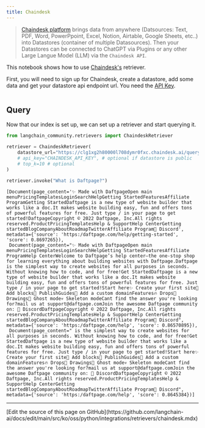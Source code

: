 ```yaml
---
title: Chaindesk
---
```


>[Chaindesk platform](https://docs.chaindesk.ai/introduction) brings data from anywhere (Datsources: Text, PDF, Word, PowerPpoint, Excel, Notion, Airtable, Google Sheets, etc..) into Datastores (container of multiple Datasources).
Then your Datastores can be connected to ChatGPT via Plugins or any other Large Langue Model (LLM) via the `Chaindesk API`.

This notebook shows how to use [Chaindesk's](https://www.chaindesk.ai/) retriever.

First, you will need to sign up for Chaindesk, create a datastore, add some data and get your datastore api endpoint url. You need the [API Key](https://docs.chaindesk.ai/api-reference/authentication).

```python
```

## Query

Now that our index is set up, we can set up a retriever and start querying it.

```python
from langchain_community.retrievers import ChaindeskRetriever
```

```python
retriever = ChaindeskRetriever(
    datastore_url="https://clg1xg2h80000l708dymr0fxc.chaindesk.ai/query",
    # api_key="CHAINDESK_API_KEY", # optional if datastore is public
    # top_k=10 # optional
)
```

```python
retriever.invoke("What is Daftpage?")
```

```output
[Document(page_content='✨ Made with DaftpageOpen main menuPricingTemplatesLoginSearchHelpGetting StartedFeaturesAffiliate ProgramGetting StartedDaftpage is a new type of website builder that works like a doc.It makes website building easy, fun and offers tons of powerful features for free. Just type / in your page to get started!DaftpageCopyright © 2022 Daftpage, Inc.All rights reserved.ProductPricingTemplatesHelp & SupportHelp CenterGetting startedBlogCompanyAboutRoadmapTwitterAffiliate Program👾 Discord', metadata={'source': 'https:/daftpage.com/help/getting-started', 'score': 0.8697265}),
 Document(page_content="✨ Made with DaftpageOpen main menuPricingTemplatesLoginSearchHelpGetting StartedFeaturesAffiliate ProgramHelp CenterWelcome to Daftpage’s help center—the one-stop shop for learning everything about building websites with Daftpage.Daftpage is the simplest way to create websites for all purposes in seconds. Without knowing how to code, and for free!Get StartedDaftpage is a new type of website builder that works like a doc.It makes website building easy, fun and offers tons of powerful features for free. Just type / in your page to get started!Start here✨ Create your first site🧱 Add blocks🚀 PublishGuides🔖 Add a custom domainFeatures🔥 Drops🎨 Drawings👻 Ghost mode💀 Skeleton modeCant find the answer you're looking for?mail us at support@daftpage.comJoin the awesome Daftpage community on: 👾 DiscordDaftpageCopyright © 2022 Daftpage, Inc.All rights reserved.ProductPricingTemplatesHelp & SupportHelp CenterGetting startedBlogCompanyAboutRoadmapTwitterAffiliate Program👾 Discord", metadata={'source': 'https:/daftpage.com/help', 'score': 0.86570895}),
 Document(page_content=" is the simplest way to create websites for all purposes in seconds. Without knowing how to code, and for free!Get StartedDaftpage is a new type of website builder that works like a doc.It makes website building easy, fun and offers tons of powerful features for free. Just type / in your page to get started!Start here✨ Create your first site🧱 Add blocks🚀 PublishGuides🔖 Add a custom domainFeatures🔥 Drops🎨 Drawings👻 Ghost mode💀 Skeleton modeCant find the answer you're looking for?mail us at support@daftpage.comJoin the awesome Daftpage community on: 👾 DiscordDaftpageCopyright © 2022 Daftpage, Inc.All rights reserved.ProductPricingTemplatesHelp & SupportHelp CenterGetting startedBlogCompanyAboutRoadmapTwitterAffiliate Program👾 Discord", metadata={'source': 'https:/daftpage.com/help', 'score': 0.8645384})]
```

---

<Callout icon="pen-to-square" iconType="regular">
  [Edit the source of this page on GitHub](https://github.com/langchain-ai/docs/edit/main/src/ko/oss/python/integrations/retrievers/chaindesk.mdx)
</Callout>
